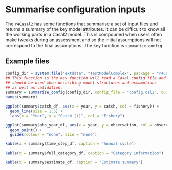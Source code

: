 # Summarise configuration inputs {#summariseinputs}

The `r4Casal2` has some functions that summarise a set of input files and returns a summary of the key model attributes. It can be difficult to know all the working parts in a Casal2 model. This is compouned when users often make tweaks during an assessment and so the initial assumptions will not correspond to the final assumptions. The key function is `summarise_config`

## Example files

```r
config_dir = system.file("extdata", "TestModelComplex", package = "r4Casal2", mustWork = TRUE)
## This function is the key function will read a Casal config file and report useful information
## should be used when describing model structures and assumptions
## as well as validation.
summary = summarise_config(config_dir, config_file = "config.csl2", quiet = T)
names(summary)
```

```r
ggplot(summary$catch_df, aes(x = year, y = catch, col = fishery)) +
  geom_line(size = 1.5) +
  labs(x = "Year", y = "Catch (t)", col = "Fishery")
```

```r
ggplot(summary$obs_year_df, aes(x = year, y = observation, col = observation, size = active)) +
  geom_point() +
  guides(colour = "none", size = "none")
```


```r
kable(x = summary$time_step_df, caption = "Annual cycle")
```

```r
kable(x = summary$full_category_df, caption = "Category information")
```


```r
kable(x = summary$estimate_df, caption = "Estimate summary")
```


